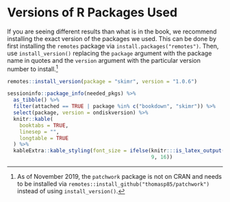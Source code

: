 # Versions of R Packages Used {#appendixE}

If you are seeing different results than what is in the book, we recommend installing the exact version of the packages we used. This can be done by first installing the `remotes` package via `install.packages("remotes")`. Then, use `install_version()` replacing the `package` argument with the package name in quotes and the `version` argument with the particular version number to install.^[As of November 2019, the `patchwork` package is not on CRAN and needs to be installed via `remotes::install_github("thomasp85/patchwork")` instead of using `install_version()`.] 

```r
remotes::install_version(package = "skimr", version = "1.0.6")
```

<!--
\begin{multicols}{2}
\setbox\ltmcbox\vbox{
\makeatletter\col@number\@ne
-->

```r
sessioninfo::package_info(needed_pkgs) %>% 
  as_tibble() %>% 
  filter(attached == TRUE | package %in% c("bookdown", "skimr")) %>% 
  select(package, version = ondiskversion) %>% 
  knitr::kable(
    booktabs = TRUE, 
    linesep = "",
    longtable = TRUE
  ) %>% 
  kableExtra::kable_styling(font_size = ifelse(knitr:::is_latex_output(), 
                                               9, 16))
```

\vspace{-2in}
<!--
% Wrap this after the table to get into multiple columns
\unskip
\unpenalty
\unpenalty}
\unvbox\ltmcbox

\end{multicols}
-->


